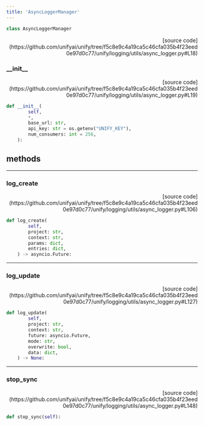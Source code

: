 ```yaml
---
title: 'AsyncLoggerManager'
---
```


```python
class AsyncLoggerManager
```

<p align="right">[source code](https://github.com/unifyai/unify/tree/f5c8e9c4a19ca5c46cfa035b4f23eed0e97d0c77/unify/logging/utils/async_logger.py#L18)</p>



### \_\_init\_\_

<p align="right">[source code](https://github.com/unifyai/unify/tree/f5c8e9c4a19ca5c46cfa035b4f23eed0e97d0c77/unify/logging/utils/async_logger.py#L19)</p>

```python
def __init__(
        self,
        *,
        base_url: str,
        api_key: str = os.getenv("UNIFY_KEY"),
        num_consumers: int = 256,
    ):
```



## methods

---

### log\_create

<p align="right">[source code](https://github.com/unifyai/unify/tree/f5c8e9c4a19ca5c46cfa035b4f23eed0e97d0c77/unify/logging/utils/async_logger.py#L106)</p>

```python
def log_create(
        self,
        project: str,
        context: str,
        params: dict,
        entries: dict,
    ) -> asyncio.Future:
```



---

### log\_update

<p align="right">[source code](https://github.com/unifyai/unify/tree/f5c8e9c4a19ca5c46cfa035b4f23eed0e97d0c77/unify/logging/utils/async_logger.py#L127)</p>

```python
def log_update(
        self,
        project: str,
        context: str,
        future: asyncio.Future,
        mode: str,
        overwrite: bool,
        data: dict,
    ) -> None:
```



---

### stop\_sync

<p align="right">[source code](https://github.com/unifyai/unify/tree/f5c8e9c4a19ca5c46cfa035b4f23eed0e97d0c77/unify/logging/utils/async_logger.py#L148)</p>

```python
def stop_sync(self):
```

